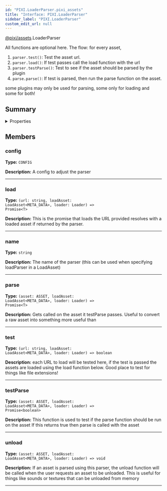 ```yaml
---
id: "PIXI.LoaderParser.pixi_assets"
title: "Interface: PIXI.LoaderParser"
sidebar_label: "PIXI.LoaderParser"
custom_edit_url: null
---
```



<div class="package-name">

[@pixi/assets](../modules/pixi_assets).LoaderParser

</div>

All functions are optional here. The flow&#58;
for every asset,

1. `parser.test()`&#58; Test the asset url.
2. `parser.load()`&#58; If test passes call the load function with the url
3. `parser.testParse()`&#58; Test to see if the asset should be parsed by the plugin
4. `parse.parse()`&#58; If test is parsed, then run the parse function on the asset.

some plugins may only be used for parsing, some only for loading and some for both!



        

## Summary

<details><summary>Properties</summary>
<p>

| Name      | Type                                                                                                                             | Description                                                                                                                                                                                                    |
| --------- | -------------------------------------------------------------------------------------------------------------------------------- | -------------------------------------------------------------------------------------------------------------------------------------------------------------------------------------------------------------- |
| config    | <code>CONFIG</code>                                                                                                              | A config to adjust the parser                                                                                                                                                                                  |
| load      | <code>(url&#58; string, loadAsset&#58; LoadAsset&#60;META_DATA&#62;, loader&#58; Loader) =&#62; Promise&#60;T&#62;</code>        | This is the promise that loads the URL provided resolves with a loaded asset if returned by the parser.                                                                                                        |
| name      | <code>string</code>                                                                                                              | The name of the parser (this can be used when specifying loadParser in a LoadAsset)                                                                                                                            |
| parse     | <code>(asset&#58; ASSET, loadAsset&#58; LoadAsset&#60;META_DATA&#62;, loader&#58; Loader) =&#62; Promise&#60;T&#62;</code>       | Gets called on the asset it testParse passes. Useful to convert a raw asset into something more useful than                                                                                                    |
| test      | <code>(url&#58; string, loadAsset&#58; LoadAsset&#60;META_DATA&#62;, loader&#58; Loader) =&#62; boolean</code>                   | each URL to load will be tested here, if the test is passed the assets are loaded using the load function below. Good place to test for things like file extensions!                                           |
| testParse | <code>(asset&#58; ASSET, loadAsset&#58; LoadAsset&#60;META_DATA&#62;, loader&#58; Loader) =&#62; Promise&#60;boolean&#62;</code> | This function is used to test if the parse function should be run on the asset If this returns true then parse is called with the asset                                                                        |
| unload    | <code>(asset&#58; ASSET, loadAsset&#58; LoadAsset&#60;META_DATA&#62;, loader&#58; Loader) =&#62; void</code>                     | If an asset is parsed using this parser, the unload function will be called when the user requests an asset to be unloaded. This is useful for things like sounds or textures that can be unloaded from memory |

</p>
</details>
    




## Members
<article>

### config 
**Type:** <code>CONFIG</code>

**Description:** A config to adjust the parser

</article>


---------------------------------------

<article>

### load 
**Type:** <code>(url&#58; string, loadAsset&#58; LoadAsset&#60;META_DATA&#62;, loader&#58; Loader) =&#62; Promise&#60;T&#62;</code>

**Description:** This is the promise that loads the URL provided resolves with a loaded asset if returned by the parser.

</article>


---------------------------------------

<article>

### name 
**Type:** <code>string</code>

**Description:** The name of the parser (this can be used when specifying loadParser in a LoadAsset)

</article>


---------------------------------------

<article>

### parse 
**Type:** <code>(asset&#58; ASSET, loadAsset&#58; LoadAsset&#60;META_DATA&#62;, loader&#58; Loader) =&#62; Promise&#60;T&#62;</code>

**Description:** Gets called on the asset it testParse passes. Useful to convert a raw asset into something more useful than

</article>


---------------------------------------

<article>

### test 
**Type:** <code>(url&#58; string, loadAsset&#58; LoadAsset&#60;META_DATA&#62;, loader&#58; Loader) =&#62; boolean</code>

**Description:** each URL to load will be tested here, if the test is passed the assets are loaded using the load function below. Good place to test for things like file extensions!

</article>


---------------------------------------

<article>

### testParse 
**Type:** <code>(asset&#58; ASSET, loadAsset&#58; LoadAsset&#60;META_DATA&#62;, loader&#58; Loader) =&#62; Promise&#60;boolean&#62;</code>

**Description:** This function is used to test if the parse function should be run on the asset If this returns true then parse is called with the asset

</article>


---------------------------------------

<article>

### unload 
**Type:** <code>(asset&#58; ASSET, loadAsset&#58; LoadAsset&#60;META_DATA&#62;, loader&#58; Loader) =&#62; void</code>

**Description:** If an asset is parsed using this parser, the unload function will be called when the user requests an asset to be unloaded. This is useful for things like sounds or textures that can be unloaded from memory

</article>


---------------------------------------



  